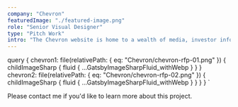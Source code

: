 ```yaml
---
company: "Chevron"
featuredImage: "./featured-image.png"
role: "Senior Visual Designer"
type: "Pitch Work"
intro: "The Chevron website is home to a wealth of media, investor information and press releases. For this pitch work I wanted to serve that data up in a more fresh way. I drew inspiration from Think with Google, The Verge and similiar content heavy sites." 
---
```


  query {
    chevron1: file(relativePath: { eq: "Chevron/chevron-rfp-01.png" }) {
      childImageSharp {
        fluid {
          ...GatsbyImageSharpFluid_withWebp
        }
      }
    }
    chevron2: file(relativePath: { eq: "Chevron/chevron-rfp-02.png" }) {
      childImageSharp {
        fluid {
          ...GatsbyImageSharpFluid_withWebp
        }
      }
    }
  }
`

<GridTwo>

<ImageContainer classes="large" fluid={props.data.chevron1.childImageSharp.fluid} />

<ImageContainer classes="small right" fluid={props.data.chevron2.childImageSharp.fluid} />

<p class="small right blog-text">Please contact me if you'd like to learn more about this project.</p>

</GridTwo>